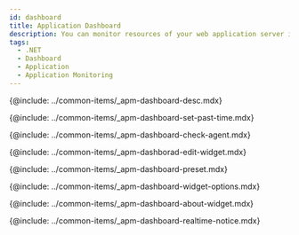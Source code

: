 ```yaml
---
id: dashboard
title: Application Dashboard
description: You can monitor resources of your web application server in real time.
tags:
  - .NET
  - Dashboard
  - Application
  - Application Monitoring
---
```


<!-- 애플리케이션 대시보드 소개-->

{@include: ../common-items/_apm-dashboard-desc.mdx}

<!-- 과거 데이터 조회하기-->

{@include: ../common-items/_apm-dashboard-set-past-time.mdx}

<!-- 에이전트 확인하기-->

{@include: ../common-items/_apm-dashboard-check-agent.mdx}

<!-- 위젯 편집하기-->

{@include: ../common-items/_apm-dashborad-edit-widget.mdx}

<!-- 프리셋-->

{@include: ../common-items/_apm-dashboard-preset.mdx}

<!-- 위젯 옵션 이용하기-->

{@include: ../common-items/_apm-dashboard-widget-options.mdx}

<!-- 위젯 알아보기-->

{@include: ../common-items/_apm-dashboard-about-widget.mdx} 

<!-- 실시간 알림 확인하기-->

{@include: ../common-items/_apm-dashboard-realtime-notice.mdx}
